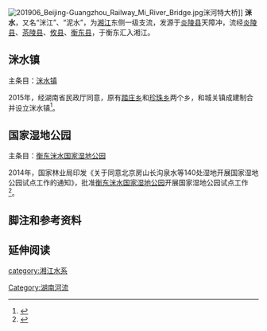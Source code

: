 [[File:201906_Beijing-Guangzhou_Railway_Mi_River_Bridge.jpg|thumb]]洣河特大桥]]
'''洣水'''，又名“洣江”、“泥水”，为[[湘江|湘江]]东侧一级支流，发源于[[炎陵县|炎陵县]]天障冲，流经[[炎陵县|炎陵县]]、[[茶陵县|茶陵县]]、[[攸县|攸县]]、[[衡东县|衡东县]]，于衡东汇入湘江。

== 洣水镇 ==
主条目：[[洣水镇|洣水镇]]

2015年，经湖南省民政厅同意，原有[[踏庄乡|踏庄乡]]和[[珍珠乡|珍珠乡]]两个乡，和城关镇成建制合并设立洣水镇<ref>{{Cite news|url=http://hn.rednet.cn/c/2015/12/04/3856143.htm|title=衡东县乡镇区划调整方案：调整后下辖2乡15镇|last=|first=|date=2015年11月18日|work=红网综合|accessdate=|archive-date=2018年6月12日|archive-url=https://web.archive.org/web/20180612142918/http://hn.rednet.cn/c/2015/12/04/3856143.htm|dead-url=no}}</ref>。

== 国家湿地公园 ==
主条目：[[衡东洣水国家湿地公园|衡东洣水国家湿地公园]]

2014年，国家林业局印发《关于同意北京房山长沟泉水等140处湿地开展国家湿地公园试点工作的通知》，批准[[衡东洣水国家湿地公园|衡东洣水国家湿地公园]]开展国家湿地公园试点工作<ref>{{Cite news|url=http://www.greentimes.com/green/news/dzbh/sdbh/content/2015-01/20/content_283803.htm|title=140处湿地开展国家湿地公园试点|last=|first=|date=2015年1月20日|work=中国绿色时报|accessdate=|deadurl=yes|archiveurl=https://web.archive.org/web/20150522062453/http://www.greentimes.com/green/news/dzbh/sdbh/content/2015-01/20/content_283803.htm|archivedate=2015年5月22日}}</ref>。

== 脚注和参考资料 ==
{{Reflist|2}}

== 延伸阅读 ==
{{Wikisource further reading}}

{{湘江水系}}

{{长江中游水系}}

[[category:湘江水系|category:湘江水系]]
[[Category:湖南河流|Category:湖南河流]]